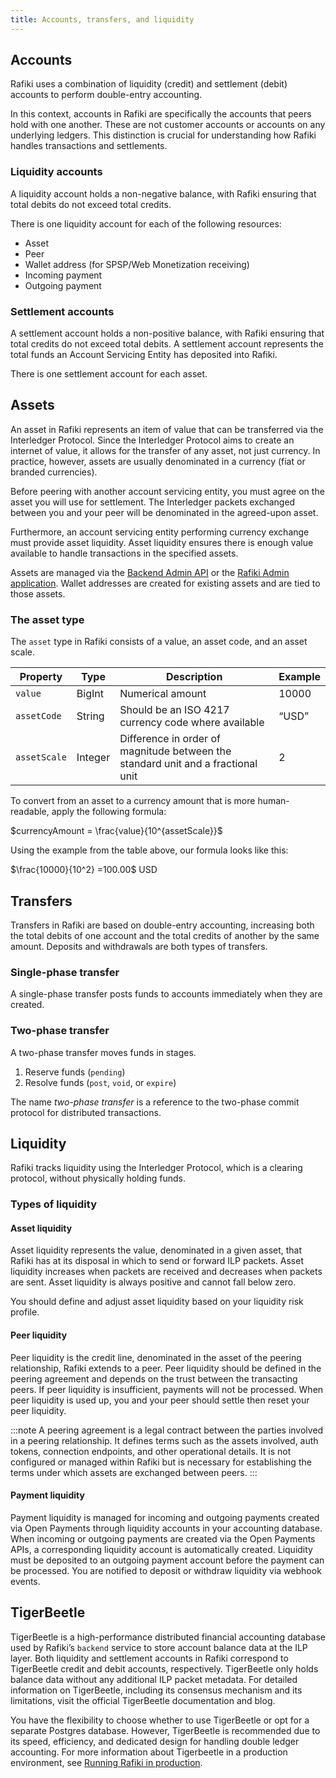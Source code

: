 ```yaml
---
title: Accounts, transfers, and liquidity
---
```




## Accounts

Rafiki uses a combination of liquidity (credit) and settlement (debit) accounts to perform <LinkOut href="https://en.wikipedia.org/wiki/Double-entry_bookkeeping">double-entry accounting</LinkOut>.

In this context, accounts in Rafiki are specifically the accounts that peers hold with one another. These are not customer accounts or accounts on any underlying ledgers. This distinction is crucial for understanding how Rafiki handles transactions and settlements.

### Liquidity accounts

A liquidity account holds a non-negative balance, with Rafiki ensuring that total debits do not exceed total credits.

There is one liquidity account for each of the following resources:

- Asset
- Peer
- Wallet address (for SPSP/Web Monetization receiving)
- Incoming payment
- Outgoing payment

### Settlement accounts

A settlement account holds a non-positive balance, with Rafiki ensuring that total credits do not exceed total debits. A settlement account represents the total funds an Account Servicing Entity has deposited into Rafiki.

There is one settlement account for each asset.

## Assets

An asset in Rafiki represents an item of value that can be transferred via the Interledger Protocol. Since the Interledger Protocol aims to create an internet of value, it allows for the transfer of any asset, not just currency. In practice, however, assets are usually denominated in a currency (fiat or branded currencies).

Before peering with another account servicing entity, you must agree on the asset you will use for settlement. The Interledger packets exchanged between you and your peer will be denominated in the agreed-upon asset.

Furthermore, an account servicing entity performing currency exchange must provide asset liquidity. Asset liquidity ensures there is enough value available to handle transactions in the specified assets.

Assets are managed via the [Backend Admin API](/integration/services/backend-service#graphql-backend-admin-api) or the [Rafiki Admin application](/admin/admin-user-guide/). Wallet addresses are created for existing assets and are tied to those assets.

### The asset type

The `asset` type in Rafiki consists of a value, an asset code, and an asset scale.

| **Property** | **Type** | **Description**                                                                                                      | **Example** |
| ------------ | -------- | -------------------------------------------------------------------------------------------------------------------- | ----------- |
| `value`      | BigInt   | Numerical amount                                                                                                     | 10000       |
| `assetCode`  | String   | Should be an <LinkOut href="https://en.wikipedia.org/wiki/ISO_4217">ISO 4217 currency code</LinkOut> where available | “USD”       |
| `assetScale` | Integer  | Difference in order of magnitude between the standard unit and a fractional unit                                     | 2           |

To convert from an asset to a currency amount that is more human-readable, apply the following formula:

$currencyAmount = \frac{value}{10^{assetScale}}$

Using the example from the table above, our formula looks like this:

$\frac{10000}{10^2} =100.00$ USD

## Transfers

Transfers in Rafiki are based on double-entry accounting, increasing both the total debits of one account and the total credits of another by the same amount. Deposits and withdrawals are both types of transfers.

### Single-phase transfer

A single-phase transfer posts funds to accounts immediately when they are created.

### Two-phase transfer

A two-phase transfer moves funds in stages.

1. Reserve funds (`pending`)
2. Resolve funds (`post`, `void`, or `expire`)

The name _two-phase transfer_ is a reference to the <LinkOut href="https://en.wikipedia.org/wiki/Two-phase_commit_protocol">two-phase commit protocol</LinkOut> for distributed transactions.

## Liquidity

Rafiki tracks liquidity using the Interledger Protocol, which is a clearing protocol, without physically holding funds.

### Types of liquidity

#### Asset liquidity

Asset liquidity represents the value, denominated in a given asset, that Rafiki has at its disposal in which to send or forward ILP packets. Asset liquidity increases when packets are received and decreases when packets are sent. Asset liquidity is always positive and cannot fall below zero.

You should define and adjust asset liquidity based on your liquidity risk profile.

#### Peer liquidity

Peer liquidity is the credit line, denominated in the asset of the peering relationship, Rafiki extends to a peer. Peer liquidity should be defined in the peering agreement and depends on the trust between the transacting peers. If peer liquidity is insufficient, payments will not be processed. When peer liquidity is used up, you and your peer should settle then reset your peer liquidity.

:::note
A peering agreement is a legal contract between the parties involved in a peering relationship. It defines terms such as the assets involved, auth tokens, connection endpoints, and other operational details. It is not configured or managed within Rafiki but is necessary for establishing the terms under which assets are exchanged between peers.
:::

#### Payment liquidity

Payment liquidity is managed for incoming and outgoing payments created via Open Payments through liquidity accounts in your accounting database. When incoming or outgoing payments are created via the Open Payments APIs, a corresponding liquidity account is automatically created. Liquidity must be deposited to an outgoing payment account before the payment can be processed. You are notified to deposit or withdraw liquidity via webhook events.

## TigerBeetle

TigerBeetle is a high-performance distributed financial accounting database used by Rafiki’s `backend` service to store account balance data at the ILP layer. Both liquidity and settlement accounts in Rafiki correspond to TigerBeetle credit and debit accounts, respectively. TigerBeetle only holds balance data without any additional ILP packet metadata. For detailed information on TigerBeetle, including its consensus mechanism and its limitations, visit the official TigerBeetle <LinkOut href="https://docs.tigerbeetle.com/">documentation</LinkOut> and <LinkOut href="https://tigerbeetle.com/blog/">blog</LinkOut>.

You have the flexibility to choose whether to use TigerBeetle or opt for a separate Postgres database. However, TigerBeetle is recommended due to its speed, efficiency, and dedicated design for handling double ledger accounting. For more information about Tigerbeetle in a production environment, see [Running Rafiki in production](/integration/prod/helm-k8s/#tigerbeetle).
